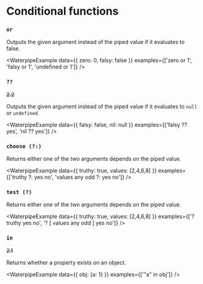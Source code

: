 <Module name="waterpipe" />

# Conditional functions

### `or`

Outputs the given argument instead of the piped value if it evaluates to false.

<WaterpipeExample
    data={{ zero: 0, falsy: false }}
    examples={['zero or 1', 'falsy or 1', 'undefined or 1']}
/>

### `??`

~~2.2~~

Outputs the given argument instead of the piped value if it evaluates to `null` or `undefined`.

<WaterpipeExample
    data={{ falsy: false, nil: null }}
    examples={['falsy ?? yes', 'nil ?? yes']}
/>


### `choose (?:)`

Returns either one of the two arguments depends on the piped value.

<WaterpipeExample
    data={{ truthy: true, values: [2,4,6,8] }}
    examples={['truthy ?: yes no', 'values any odd ?: yes no']}
/>

### `test (?)`

Returns either one of the two arguments depends on the piped value.

<WaterpipeExample
    data={{ truthy: true, values: [2,4,6,8] }}
    examples={['? truthy yes no', '? [ values any odd ] yes no']}
/>


### `in`

~~2.1~~

Returns whether a property exists on an object.

<WaterpipeExample
    data={{ obj: {a: 1} }}
    examples={['"a" in obj']}
/>
